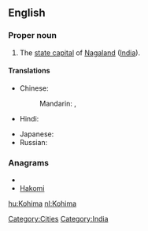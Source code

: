 ==English==
{{wikipedia}}

===Proper noun===
{{en-proper noun}}

# The [[state capital]] of [[Nagaland]] ([[India]]).

====Translations====
{{trans-top|capital of Nagaland, India}}
* Chinese:
*: Mandarin: {{t|cmn|科希馬|sc=Hani}},  {{t|cmn|科希马|tr=Kēxīmǎ|sc=Hani}}
* Hindi: {{t|hi|कोहिमा|tr=kōhimā|xs=Hindi}}
{{trans-mid}}
* Japanese: {{t|ja|コヒマ|tr=Kohima}}
* Russian: {{t|ru|Кохима|f|tr=Koxíma}}
{{trans-bottom}}

===Anagrams===
* {{alphagram|ahikmo}}
* [[Hakomi#English|Hakomi]]

[[Category:Cities]]
[[Category:India]]

[[hu:Kohima]]
[[nl:Kohima]]